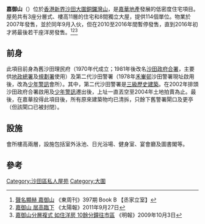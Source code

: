 {{Infobox_housinghk | name =  The Great Hill<br />嘉御山
| logo=
| photo= The Great Hill 201802.jpg
| phototitle= 嘉御山全貌
| address= [[新界東|新界東]][[沙田_(香港)|沙田]][[銅鑼灣山路|銅鑼灣山路]]8號
| developer= [[嘉華地產|嘉華地產]]
| use = 住宅
| blocknumber = 1至3座，共3座分層；另有8座獨立屋
| floornumber = 分層11層，獨立屋3層
| yearofcompletion = 2007年
| facilities = 住客會所、停車場
| former=第二代沙田警署、舊沙田政府合署
| website = 
}}

'''嘉御山'''（{{lang-en|'''The Great Hill'''}}）位於[[香港|香港]][[新界|新界]][[沙田_(香港)|沙田]][[大圍|大圍]][[銅鑼灣山|銅鑼灣山]]，是[[嘉華地產|嘉華地產]]發展的低密度住宅項目。屋苑共有3座分層式、樓高11層的住宅和8間獨立大屋，提供114個單位。物業於2007年發售，並於同年9月入伙，但在2010至2016年間暫停發售，直到2016年初才將最後若干座洋房發售。<ref>[http://eastweek.my-magazine.me/index.php?aid=11889 聲名顯赫 嘉御山] {{Wayback|url=http://eastweek.my-magazine.me/index.php?aid=11889 |date=20160310141916 }}《東周刊》397期 Book B 【丞家立室】</ref><ref>[http://the-sun.on.cc/cnt/finance/20110927/00436_022.html 嘉御山 居高臨下] {{Wayback|url=http://the-sun.on.cc/cnt/finance/20110927/00436_022.html |date=20150730121726 }}《太陽報》2011年9月27日</ref><ref>[http://www.mpfinance.com/htm/Finance/20091003/Special/gm_gma1.htm 嘉御山分層複式 如住洋房 10餘分鐘往市區] {{Wayback|url=http://www.mpfinance.com/htm/Finance/20091003/Special/gm_gma1.htm |date=20170911161704 }}《明報》2009年10月3日</ref> 

== 前身 ==
此項目前身為舊沙田理民府（1970年代成立；1981年後改名[[沙田政府合署|沙田政府合署]]，主要供[[地政總署|地政總署]]及[[規劃署|規劃署]]使用）及第二代沙田警署（1978年[[禾輋邨|禾輋邨]]沙田警署現址啟用後，改為[[少年警訊|少年警訊]]會所）。其中，第二代沙田警署是[[三級歷史建築|三級歷史建築]]。在2002年排頭沙田政府合署啟用及[[少年警訊|少年警訊]]遷出後，上址一直丟空至2004年土地拍賣為止。最後，在嘉華投得此項目後，所有原來建築物均已清拆，只餘下舊警署閘口及更亭（但該閘口已被封閉）。

==設施==
會所樓高兩層，設施包括室外泳池、日光浴場、健身室、宴會廳及圖書閣等。

==參考==
{{reflist}}

{{嘉華集團}}

[[Category:沙田區私人屋苑|Category:沙田區私人屋苑]]
[[Category:大圍|Category:大圍]]